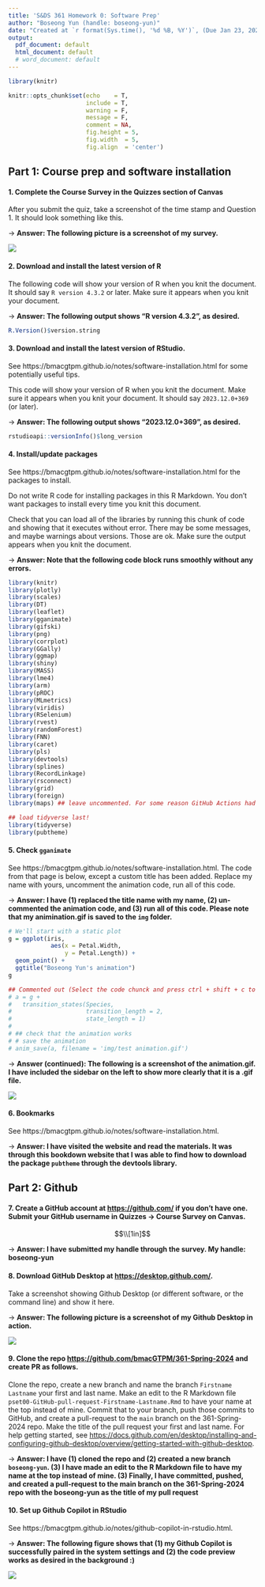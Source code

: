 ```yaml
---
title: 'S&DS 361 Homework 0: Software Prep'
author: "Boseong Yun (handle: boseong-yun)"
date: "Created at `r format(Sys.time(), '%d %B, %Y')`, (Due Jan 23, 2024)"
output:
  pdf_document: default
  html_document: default
  # word_document: default
---
```


```r
library(knitr)

knitr::opts_chunk$set(echo    = T, 
                      include = T,
                      warning = F,
                      message = F,
                      comment = NA,
                      fig.height = 5, 
                      fig.width  = 5, 
                      fig.align  = 'center')
```

## Part 1: Course prep and software installation


#### 1. Complete the Course Survey in the Quizzes section of Canvas  

After you submit the quiz, take a screenshot of the time stamp and Question 1. It should look something like this. 

$\to$ **Answer: The following picture is a screenshot of my survey.**

![](img/survey_screenshot.png)


#### 2. Download and install the latest version of R 

The following code will show your version of R when you knit the document. It should say `R version 4.3.2` or later. Make sure it appears when you knit your document.  

$\to$ **Answer: The following output shows "R version 4.3.2", as desired.**

```r
R.Version()$version.string
```

#### 3. Download and install the latest version of RStudio. 

See https://bmacgtpm.github.io/notes/software-installation.html for some potentially useful tips.

This code will show your version of R when you knit the document. Make sure it appears when you knit your document.  It should say `2023.12.0+369` (or later).  

$\to$ **Answer: The following output shows "2023.12.0+369", as desired.**

```r
rstudioapi::versionInfo()$long_version
```

#### 4. Install/update packages

See https://bmacgtpm.github.io/notes/software-installation.html for the packages to install. 

Do not write R code for installing packages in this R Markdown. You don't want packages to install every time you knit this document. 

Check that you can load all of the libraries by running this chunk of code and showing that it executes without error. There may be some messages, and maybe warnings about versions. Those are ok. Make sure the output appears when you knit the document. 


$\to$ **Answer: Note that the following code block runs smoothly without any errors.**

```r
library(knitr)
library(plotly)
library(scales)
library(DT)
library(leaflet)
library(gganimate)
library(gifski)
library(png)
library(corrplot)
library(GGally)
library(ggmap)
library(shiny)
library(MASS)
library(lme4)
library(arm)
library(pROC)
library(MLmetrics)
library(viridis)
library(RSelenium)
library(rvest)
library(randomForest)
library(FNN)
library(caret)
library(pls)
library(devtools)
library(splines)
library(RecordLinkage)
library(rsconnect)
library(grid)
library(foreign)
library(maps) ## leave uncommented. For some reason GitHub Actions had a problem when this wasn't explicitly loaded here. 

## load tidyverse last!
library(tidyverse)
library(pubtheme)
```

#### 5. Check `gganimate`

See https://bmacgtpm.github.io/notes/software-installation.html. The code from that page is below, except a custom title has been added. Replace my name with yours, uncomment the animation code, run all of this code.


$\to$ **Answer: I have (1) replaced the title name with my name, (2) un-commented the animation code, and (3) run all of this code. Please note that my animination.gif is saved to the `img` folder.**

```r
# We'll start with a static plot
g = ggplot(iris, 
            aes(x = Petal.Width, 
                y = Petal.Length)) + 
  geom_point() + 
  ggtitle("Boseong Yun's animation")
g

## Commented out (Select the code chunck and press ctrl + shift + c to comment in and out)
# a = g + 
#   transition_states(Species,
#                     transition_length = 2,
#                     state_length = 1)
# 
# ## check that the animation works 
# # save the animation
# anim_save(a, filename = 'img/test animation.gif')
```

$\to$ **Answer (continued): The following is a screenshot of the animation.gif. I have included the sidebar on the left to show more clearly that it is a .gif file.**

![](img/snip_test_animation.png)

#### 6. Bookmarks

See https://bmacgtpm.github.io/notes/software-installation.html. 

$\to$ **Answer: I have visited the website and read the materials. It was through this bookdown website that I was able to find how to download the package `pubtheme` through the devtools library.**


## Part 2: Github

#### 7. Create a GitHub account at <https://github.com/> if you don't have one. Submit your GitHub username in Quizzes -> Course Survey on Canvas.

$$\\[1in]$$

$\to$ **Answer: I have submitted my handle through the survey. My handle: boseong-yun**

#### 8. Download GitHub Desktop at <https://desktop.github.com/>.  

Take a screenshot showing Github Desktop (or different software, or the command line) and show it here. 

$\to$ **Answer: The following picture is a screenshot of my Github Desktop in action.**


![](img/github_desktop.png)


#### 9. Clone the repo <https://github.com/bmacGTPM/361-Spring-2024> and create PR as follows.

Clone the repo, create a new branch and name the branch `Firstname Lastname` your first and last name. Make an edit to the R Markdown file `pset00-GitHub-pull-request-Firstname-Lastname.Rmd` to have your name at the top instead of mine. Commit that to your branch, push those commits to GitHub, and create a pull-request to the `main` branch on the 361-Spring-2024 repo. Make the title of the pull request your first and last name. For help getting started, see <https://docs.github.com/en/desktop/installing-and-configuring-github-desktop/overview/getting-started-with-github-desktop>.

$\to$ **Answer: I have (1) cloned the repo and (2) created a new branch `boseong-yun`. (3) I have made an edit to the R Markdown file to have my name at the top instead of mine. (3) Finally, I have committed, pushed, and created a pull-request to the main branch on the 361-Spring-2024 repo with the boseong-yun as the title of my pull request**


#### 10. Set up Github Copilot in RStudio

See https://bmacgtpm.github.io/notes/github-copilot-in-rstudio.html.  


$\to$ **Answer: The following figure shows that (1) my Github Copilot is successfully paired in the system settings and (2) the code preview works as desired in the background :) **

![](img/github_copilot.png)



